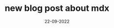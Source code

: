 ---
title: new blog post about mdx
date: 22-09-2022
description: here is new blog post about mdx 
image: "https://img.freepik.com/free-vector/abstract-realistic-technology-particle-background_23-2148431736.jpg?w=1480"
---